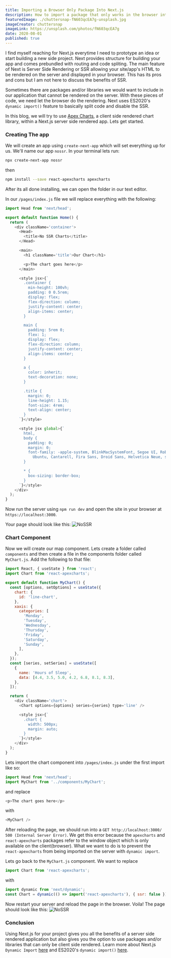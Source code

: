 ```yaml
---
title: Importing a Browser Only Package Into Next.js
description: How to import a package that only works in the browser into Next.js
featuredImage: ./chuttersnap-fN603qcEA7g-unsplash.jpg
imageCreator: chuttersnap
imageLink: https://unsplash.com/photos/fN603qcEA7g
date: 2020-08-01
published: true
---
```


I find myself reaching for Next.js everytime I need to prototype an idea or start building a new side project. Next provides structure for building your app and comes prebundled with routing and code spliting. The main feature of Next is Server Side Rendering or SSR allowing your site/app's HTML to be rendered on the server and displayed in your browser. This has its pros and cons but I am not here to discuss the benefits of SSR.

Sometimes there are packages and/or libraries we would want to include in our application that cannot be rendered on the server. With these pieces of code, we need let the browser do the rendering. Next uses ES2020's `dynamic import()` feature to basically split code and disable the SSR.

In this blog, we will try to use [Apex Charts](https://apexcharts.com/), a client side rendered chart library, within a Next.js server side rendered app. Lets get started.

### Creating The app

We will create an app using `create-next-app` which will set everything up for us. We'll name our app `nossr`. In your terminal lets run:

```bash
npx create-next-app nossr
```

then

```bash
npm install --save react-apexcharts apexcharts
```

After its all done installing, we can open the folder in our text editor.

In our `/pages/index.js` file we will replace everything with the following:

```javascript
import Head from 'next/head';

export default function Home() {
  return (
    <div className='container'>
      <Head>
        <title>No SSR Charts</title>
      </Head>

      <main>
        <h1 className='title'>Our Chart</h1>

        <p>The chart goes here</p>
      </main>

      <style jsx>{`
        .container {
          min-height: 100vh;
          padding: 0 0.5rem;
          display: flex;
          flex-direction: column;
          justify-content: center;
          align-items: center;
        }

        main {
          padding: 5rem 0;
          flex: 1;
          display: flex;
          flex-direction: column;
          justify-content: center;
          align-items: center;
        }

        a {
          color: inherit;
          text-decoration: none;
        }

        .title {
          margin: 0;
          line-height: 1.15;
          font-size: 4rem;
          text-align: center;
        }
      `}</style>

      <style jsx global>{`
        html,
        body {
          padding: 0;
          margin: 0;
          font-family: -apple-system, BlinkMacSystemFont, Segoe UI, Roboto, Oxygen,
            Ubuntu, Cantarell, Fira Sans, Droid Sans, Helvetica Neue, sans-serif;
        }

        * {
          box-sizing: border-box;
        }
      `}</style>
    </div>
  );
}
```

Now run the server using `npm run dev` and open the site in your browser at `https://localhost:3000`.

Your page should look like this:
![NoSSR](./nossr1.png)

### Chart Component

Now we will create our map component. Lets create a folder called `components` and then create a file in the components folder called `MyChart.js`. Add the following to that file:

```javascript
import React, { useState } from 'react';
import Chart from 'react-apexcharts';

export default function MyChart() {
  const [options, setOptions] = useState({
    chart: {
      id: 'line-chart',
    },
    xaxis: {
      categories: [
        'Monday',
        'Tuesday',
        'Wednesday',
        'Thursday',
        'Friday',
        'Saturday',
        'Sunday',
      ],
    },
  });
  const [series, setSeries] = useState([
    {
      name: 'Hours of Sleep',
      data: [4.4, 3.5, 5.0, 4.2, 6.8, 8.1, 8.3],
    },
  ]);

  return (
    <div className='chart'>
      <Chart options={options} series={series} type='line' />

      <style jsx>{`
        .chart {
          width: 500px;
          margin: auto;
        }
      `}</style>
    </div>
  );
}
```

Lets import the chart component into `/pages/index.js` under the first import like so:

```javascript
import Head from 'next/head';
import MyChart from '../components/MyChart';
```

and replace

```javascript
<p>The chart goes here</p>
```

with

```javascript
<MyChart />
```

After reloading the page, we should run into a `GET http://localhost:3000/ 500 (Internal Server Error)`. We get this error because the `apexcharts` and `react-apexcharts` packages refer to the window object which is only available on the client(browser). What we want to do is to prevent the `react-apexcharts` from being imported on the server with `dynamic import`.

Lets go back to the `MyChart.js` component. We want to replace

```javascript
import Chart from 'react-apexcharts';
```

with

```javascript
import dynamic from 'next/dynamic';
const Chart = dynamic(() => import('react-apexcharts'), { ssr: false });
```

Now restart your server and reload the page in the browser. Voila! The page should look like this:
![NoSSR](./nossr2.png)

### Conclusion

Using Next.js for your project gives you all the benefits of a server side rendered application but also gives you the option to use packages and/or libraries that can only be client side rendered. Learn more about Next.js `Dynamic Import` [here](https://nextjs.org/docs/advanced-features/dynamic-import) and ES2020's `dynamic import()` [here](https://v8.dev/features/dynamic-import).
